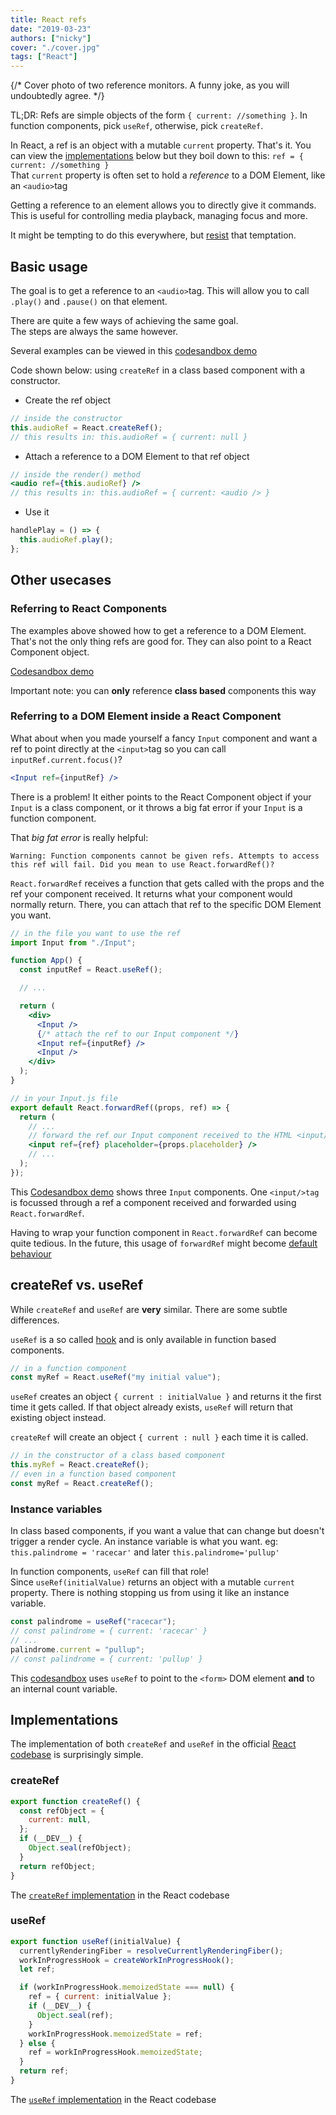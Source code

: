 ```yaml
---
title: React refs
date: "2019-03-23"
authors: ["nicky"]
cover: "./cover.jpg"
tags: ["React"]
---
```


{/\* Cover photo of two reference monitors. A funny joke, as you will undoubtedly agree. \*/}

<Aside>

TL;DR: Refs are simple objects of the form `{ current: //something }`. In function components, pick `useRef`, otherwise, pick `createRef`.

</Aside>

In React, a ref is an object with a mutable `current` property.
That's it. You can view the [implementations](#implementations) below but they boil down to this: `ref = { current: //something }`  
That `current` property is often set to hold a _reference_ to a DOM Element, like an `<audio>`tag

Getting a reference to an element allows you to directly give it commands.
This is useful for controlling media playback, managing focus and more.

It might be tempting to do this everywhere, but [resist](https://reactjs.org/docs/refs-and-the-dom.html#dont-overuse-refs) that temptation.

## Basic usage

The goal is to get a reference to an `<audio>`tag.
This will allow you to call `.play()` and `.pause()` on that element.

There are quite a few ways of achieving the same goal.  
The steps are always the same however.

Several examples can be viewed in this [codesandbox demo](https://codesandbox.io/s/4jzlzr7937)

<Aside>

Code shown below: using `createRef` in a class based component with a constructor.

</Aside>

- Create the ref object

```jsx
// inside the constructor
this.audioRef = React.createRef();
// this results in: this.audioRef = { current: null }
```

- Attach a reference to a DOM Element to that ref object

```jsx
// inside the render() method
<audio ref={this.audioRef} />
// this results in: this.audioRef = { current: <audio /> }
```

- Use it

```jsx
handlePlay = () => {
  this.audioRef.play();
};
```

## Other usecases

### Referring to React Components

The examples above showed how to get a reference to a DOM Element.
That's not the only thing refs are good for. They can also point to a React Component object.

[Codesandbox demo](https://codesandbox.io/s/9jxqj20wqo?expanddevtools=1&fontsize=14&module=%2Fsrc%2FParentComponent.js&moduleview=1)

Important note: you can **only** reference **class based** components this way

### Referring to a DOM Element inside a React Component

What about when you made yourself a fancy `Input` component and want a ref to point directly at the `<input>`tag so you can call `inputRef.current.focus()`?

```jsx
<Input ref={inputRef} />
```

There is a problem! It either points to the React Component object if your `Input` is a class component, or it throws a big fat error if your `Input` is a function component.

That _big fat error_ is really helpful:

```
Warning: Function components cannot be given refs. Attempts to access this ref will fail. Did you mean to use React.forwardRef()?
```

`React.forwardRef` receives a function that gets called with the props and the ref your component received. It returns what your component would normally return. There, you can attach that ref to the specific DOM Element you want.

```jsx
// in the file you want to use the ref
import Input from "./Input";

function App() {
  const inputRef = React.useRef();

  // ...

  return (
    <div>
      <Input />
      {/* attach the ref to our Input component */}
      <Input ref={inputRef} />
      <Input />
    </div>
  );
}

// in your Input.js file
export default React.forwardRef((props, ref) => {
  return (
    // ...
    // forward the ref our Input component received to the HTML <input/>tag
    <input ref={ref} placeholder={props.placeholder} />
    // ...
  );
});
```

This [Codesandbox demo](https://codesandbox.io/s/pyqq0o9mk7) shows three `Input` components.
One `<input/>tag` is focussed through a ref a component received and forwarded using `React.forwardRef`.

Having to wrap your function component in `React.forwardRef` can become quite tedious.
In the future, this usage of `forwardRef` might become [default behaviour](https://twitter.com/dan_abramov/status/1109512531209584640)

## createRef vs. useRef

While `createRef` and `useRef` are **very** similar. There are some subtle differences.

`useRef` is a so called [hook](https://reactjs.org/docs/hooks-intro.html) and is only available in function based components.

```js
// in a function component
const myRef = React.useRef("my initial value");
```

`useRef` creates an object `{ current : initialValue }` and returns it the first time it gets called. If that object already exists, `useRef` will return that existing object instead.

`createRef` will create an object `{ current : null }` each time it is called.

```js
// in the constructor of a class based component
this.myRef = React.createRef();
// even in a function based component
const myRef = React.createRef();
```

### Instance variables

In class based components, if you want a value that can change but doesn't trigger a render cycle. An instance variable is what you want. eg: `this.palindrome = 'racecar'` and later `this.palindrome='pullup'`

In function components, `useRef` can fill that role!  
Since `useRef(initialValue)` returns an object with a mutable `current` property.
There is nothing stopping us from using it like an instance variable.

```js
const palindrome = useRef("racecar");
// const palindrome = { current: 'racecar' }
// ...
palindrome.current = "pullup";
// const palindrome = { current: 'pullup' }
```

This [codesandbox](https://codesandbox.io/s/vmwxjnv433) uses `useRef` to point to the `<form>` DOM element **and** to an internal count variable.

## Implementations

The implementation of both `createRef` and `useRef` in the official [React codebase](https://github.com/facebook/react) is surprisingly simple.

### createRef

```js
export function createRef() {
  const refObject = {
    current: null,
  };
  if (__DEV__) {
    Object.seal(refObject);
  }
  return refObject;
}
```

The [`createRef` implementation](https://github.com/facebook/react/blob/f33e5790b83dc1ae41b2b7d59d53420e7c8383aa/packages/react/src/ReactCreateRef.js) in the React codebase

### useRef

```js
export function useRef(initialValue) {
  currentlyRenderingFiber = resolveCurrentlyRenderingFiber();
  workInProgressHook = createWorkInProgressHook();
  let ref;

  if (workInProgressHook.memoizedState === null) {
    ref = { current: initialValue };
    if (__DEV__) {
      Object.seal(ref);
    }
    workInProgressHook.memoizedState = ref;
  } else {
    ref = workInProgressHook.memoizedState;
  }
  return ref;
}
```

The [`useRef` implementation](https://github.com/facebook/react/blob/8482cbe22d1a421b73db602e1f470c632b09f693/packages/react-reconciler/src/ReactFiberHooks.js#L500-L515) in the React codebase
